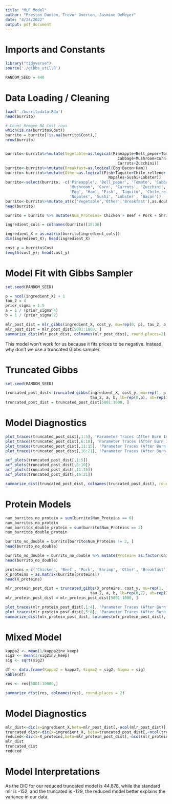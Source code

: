 ```yaml
---
title: "MLR Model"
author: "Preston Dunton, Trevor Overton, Jasmine DeMeyer"
date: "4/24/2022"
output: pdf_document
---
```


# Imports and Constants

```r
library("tidyverse")
source('./gibbs_util.R')

RANDOM_SEED = 440
```

# Data Loading / Cleaning

```r
load('./burritodata.Rda')
head(burrito)

# Count Remove NA Cost rows
which(is.na(burrito$Cost))
burrito = burrito[!is.na(burrito$Cost),]
nrow(burrito)


burrito<-burrito%>%mutate(Vegetable=as.logical(Pineapple+Bell_peper+Tomato+
                                                 Cabbage+Mushroom+Corn+
                                                 Carrots+Zucchini))
burrito<-burrito%>%mutate(Breakfast=as.logical(Egg+Bacon+Ham))
burrito<-burrito%>%mutate(Other=as.logical(Fish+Taquito+Chile_relleno+
                                             Nopales+Sushi+Lobster))
burrito<-select(burrito, -c('Pineapple', 'Bell_peper', 'Tomato', 'Cabbage', 
                            'Mushroom', 'Corn', 'Carrots', 'Zucchini', 
                            'Egg', 'Ham', 'Fish', 'Taquito', 'Chile_relleno', 
                            'Nopales', 'Sushi', 'Lobster', 'Bacon'))
burrito<-burrito%>%mutate_at(c('Vegetable','Other','Breakfast'),as.double)
head(burrito)

burrito = burrito %>% mutate(Num_Proteins= Chicken + Beef + Pork + Shrimp + Other + Breakfast)

ingredient_cols = colnames(burrito)[18:36]

ingredient_X = as.matrix(burrito[ingredient_cols])
dim(ingredient_X); head(ingredient_X)

cost_y = burrito$Cost
length(cost_y); head(cost_y)
```

# Model Fit with Gibbs Sampler

```r
set.seed(RANDOM_SEED)

p = ncol(ingredient_X) + 1
tau_2 = 4
prior_sigma = 1.5
a = 1 / (prior_sigma^4)
b = 1 / (prior_sigma^2)

mlr_post_dist = mlr_gibbs(ingredient_X, cost_y, mu=rep(0, p), tau_2, a, b)
mlr_post_dist = mlr_post_dist[5001:1000, ]
summarize_dist(mlr_post_dist, colnames(mlr_post_dist), round_places=2)

```

This model won't work for us because it fits prices to be negative.  Instead, why don't we use a truncated Gibbs sampler.

# Truncated Gibbs
```r
set.seed(RANDOM_SEED)

truncated_post_dist<-truncated_gibbs(ingredient_X, cost_y, mu=rep(1, p), 
                                     tau_2, a, b, lb=rep(0,p), ub=rep(Inf,p))
truncated_post_dist = truncated_post_dist[5001:1000, ]

```

# Model Diagnostics

```r
plot_traces(truncated_post_dist[,1:5], 'Parameter Traces (After Burn In)')
plot_traces(truncated_post_dist[,6:10], 'Parameter Traces (After Burn In)')
plot_traces(truncated_post_dist[,11:15], 'Parameter Traces (After Burn In)')
plot_traces(truncated_post_dist[,16:21], 'Parameter Traces (After Burn In)')
```

```r
acf_plots(truncated_post_dist[,1:5])
acf_plots(truncated_post_dist[,6:10])
acf_plots(truncated_post_dist[,11:15])
acf_plots(truncated_post_dist[,16:21])
```



```r
summarize_dist(truncated_post_dist, colnames(truncated_post_dist), round_places=2)
```

# Protein Models

```r

num_burritos_no_protein = sum(burrito$Num_Proteins == 0)
num_burritos_no_protein
num_burritos_double_protein = sum(burrito$Num_Proteins == 2)
num_burritos_double_protein

burrito_no_double = burrito[burrito$Num_Proteins != 2, ]
head(burrito_no_double)

burrito_no_double = burrito_no_double %>% mutate(Protein= as.factor(Chicken + 2*Beef + 3*Pork + 4*Shrimp + 5*Other + 6*Breakfast))
head(burrito_no_double)

```

```r
proteins = c('Chicken', 'Beef', 'Pork', 'Shrimp', 'Other', 'Breakfast')
X_proteins = as.matrix(burrito[proteins])
head(X_proteins)

mlr_protein_post_dist = truncated_gibbs(X_proteins, cost_y, mu=rep(1, 7), 
                                     tau_2, a, b, lb=rep(0,7), ub=rep(Inf,7))
mlr_protein_post_dist = mlr_protein_post_dist[5001:1000, ]

plot_traces(mlr_protein_post_dist[,1:4], 'Parameter Traces (After Burn In)')
plot_traces(mlr_protein_post_dist[,5:8], 'Parameter Traces (After Burn In)')
summarize_dist(mlr_protein_post_dist, colnames(mlr_protein_post_dist), round_places=2)
```

# Mixed Model

```r
kappa2 <- mean(1/kappa2inv_keep)
sig2 <- mean(1/sig2inv_keep)
sig <- sqrt(sig2)

df <- data.frame(Kappa2 = kappa2, Sigma2 = sig2, Sigma = sig)
kable(df)

res <- res[5001:10000,]

summarize_dist(res, colnames(res), round_places = 2)
```


# Model Diagnostics

```r
mlr_dist<-dic(x=ingredient_X,beta=mlr_post_dist[,-ncol(mlr_post_dist)],sig2=mlr_post_dist[,ncol(mlr_post_dist)],y=cost_y)
truncated_dist<-dic(x=ingredient_X, beta=truncated_post_dist[,-ncol(truncated_post_dist)],sig2=truncated_post_dist[,ncol(truncated_post_dist)],y=cost_y)
reduced<-dic(x=X_proteins,beta=mlr_protein_post_dist[,-ncol(mlr_protein_post_dist)],sig2=mlr_protein_post_dist[,ncol(mlr_protein_post_dist)],y=cost_y)
mlr_dist
truncated_dist
reduced

```

# Model Interpretations

As the DIC for our reduced truncated model is 44.878, while the standard mlr is -152, and the truncated is -129, the reduced model better explains the variance in our data.


